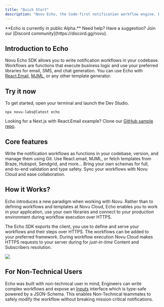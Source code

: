 ```yaml
---
title: "Quick Start"
description: "Novu Echo, the Code-first notification workflow engine. Build advanced workflows while giving your non-technical teammates complete control over content and behaviour."
---
```



<Note>
    **Echo is currently in public Alpha.** Need help? Have a suggestion? Join our [Discord community](https://discord.gg/novu).
</Note>

## Introduction to Echo

Novu Echo SDK allows you to write notification workflows in your codebase. Workflows are functions that execute business logic and use your preferred libraries for email, SMS, and chat generation. You can use Echo with [React.Email](https://react.email/), [MJML](https://mjml.io/), or any other template generator.

<EchoTerminal />

## Try it now

To get started, open your terminal and launch the Dev Studio.

```shell
npx novu-labs@latest echo
```

Looking for a Next.js with React.Email example? Clone our [GitHub sample repo](https://github.com/scopsy/echo-nextjs-example).

## Core features

<CardGroup cols={2}>
    <Card title="Bring Your Own Code" icon="code">
        Write the notification workflows as functions in your codebase,  version, and manage them using Git.
    </Card>
    <Card title="Limitless Integrations" icon="plug" href={'/echo/integrations'}>
        Use React.email, MJML, or fetch templates from Braze, Hubspot, Sendgrid, and more...
    </Card>
    <Card title="Type Safety" icon="shield">
        Bring your own schemas for full, end-to-end validation and type safety.
    </Card>
    <Card title="Cloud Synchronization" icon="cloud">
        Sync your workflows with Novu Cloud and ease collaboration.
    </Card>
</CardGroup>


## How it Works?

Echo introduces a new paradigm when working with Novu. Rather than to defining workflows and templates at Novu Cloud, Echo enables you to work in your application, use your own libraries and connect to your production environment during workflow execution over HTTPS.

The Echo SDK exports the client, you use to define and serve your workflows and their steps over HTTPS. The workflows can be added to your preferred framework. During workflow execution Novu Cloud makes HTTPS requests to your server during for *just-in-time* Content and Subscribers resolution.

<Frame>
  <img src="/images/echo/diagram.png" />
</Frame>

## For Non-Technical Users

Echo was built with non-technical user in mind, Engineers can write complex workflows and expose an [Inputs](/echo/concepts/inputs) interface which is type-safe powered by a JSON-Schema.
This enables Non-Technical teammates to safely modify the workflow without breaking mission critical notifications.

